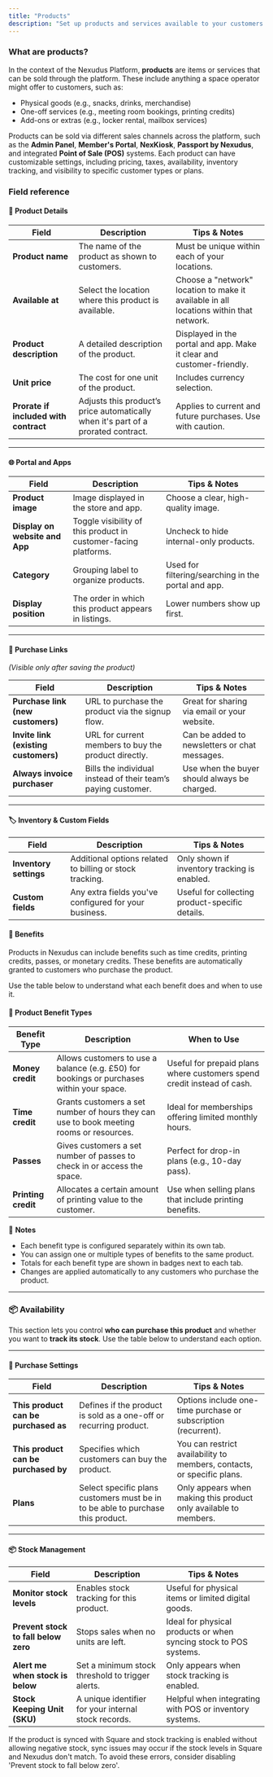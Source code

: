 ```yaml
---
title: "Products"
description: "Set up products and services available to your customers."
---
```


### What are products?

In the context of the Nexudus Platform, **products** are items or services that can be sold through the platform. These include anything a space operator might offer to customers, such as:

- Physical goods (e.g., snacks, drinks, merchandise)
- One-off services (e.g., meeting room bookings, printing credits)
- Add-ons or extras (e.g., locker rental, mailbox services)

Products can be sold via different sales channels across the platform, such as the **Admin Panel**, **Member's Portal**, **NexKiosk**, **Passport by Nexudus**, and integrated **Point of Sale (POS)** systems. Each product can have customizable settings, including pricing, taxes, availability, inventory tracking, and visibility to specific customer types or plans.

### Field reference

#### 📝 **Product Details**

| **Field**                             | **Description**                                                                   | **Tips & Notes**                                                                       |
| ------------------------------------- | --------------------------------------------------------------------------------- | -------------------------------------------------------------------------------------- |
| **Product name**                      | The name of the product as shown to customers.                                    | Must be unique within each of your locations.                                          |
| **Available at**                      | Select the location where this product is available.                              | Choose a "network" location to make it available in all locations within that network. |
| **Product description**               | A detailed description of the product.                                            | Displayed in the portal and app. Make it clear and customer-friendly.                  |
| **Unit price**                        | The cost for one unit of the product.                                             | Includes currency selection.                                                           |
| **Prorate if included with contract** | Adjusts this product’s price automatically when it's part of a prorated contract. | Applies to current and future purchases. Use with caution.                             |

---

#### 🌐 **Portal and Apps**

| **Field**                      | **Description**                                                 | **Tips & Notes**                                    |
| ------------------------------ | --------------------------------------------------------------- | --------------------------------------------------- |
| **Product image**              | Image displayed in the store and app.                           | Choose a clear, high-quality image.                 |
| **Display on website and App** | Toggle visibility of this product in customer-facing platforms. | Uncheck to hide internal-only products.             |
| **Category**                   | Grouping label to organize products.                            | Used for filtering/searching in the portal and app. |
| **Display position**           | The order in which this product appears in listings.            | Lower numbers show up first.                        |

---

#### 🔗 **Purchase Links**

_(Visible only after saving the product)_

| **Field**                            | **Description**                                               | **Tips & Notes**                              |
| ------------------------------------ | ------------------------------------------------------------- | --------------------------------------------- |
| **Purchase link (new customers)**    | URL to purchase the product via the signup flow.              | Great for sharing via email or your website.  |
| **Invite link (existing customers)** | URL for current members to buy the product directly.          | Can be added to newsletters or chat messages. |
| **Always invoice purchaser**         | Bills the individual instead of their team’s paying customer. | Use when the buyer should always be charged.  |

---

#### 🏷️ **Inventory & Custom Fields**

| **Field**              | **Description**                                          | **Tips & Notes**                                |
| ---------------------- | -------------------------------------------------------- | ----------------------------------------------- |
| **Inventory settings** | Additional options related to billing or stock tracking. | Only shown if inventory tracking is enabled.    |
| **Custom fields**      | Any extra fields you've configured for your business.    | Useful for collecting product-specific details. |

#### 🎁 **Benefits**

Products in Nexudus can include benefits such as time credits, printing credits, passes, or monetary credits. These benefits are automatically granted to customers who purchase the product.

Use the table below to understand what each benefit does and when to use it.

#### 🧾 **Product Benefit Types**

| **Benefit Type**    | **Description**                                                                           | **When to Use**                                                        |
| ------------------- | ----------------------------------------------------------------------------------------- | ---------------------------------------------------------------------- |
| **Money credit**    | Allows customers to use a balance (e.g. £50) for bookings or purchases within your space. | Useful for prepaid plans where customers spend credit instead of cash. |
| **Time credit**     | Grants customers a set number of hours they can use to book meeting rooms or resources.   | Ideal for memberships offering limited monthly hours.                  |
| **Passes**          | Gives customers a set number of passes to check in or access the space.                   | Perfect for drop-in plans (e.g., 10-day pass).                         |
| **Printing credit** | Allocates a certain amount of printing value to the customer.                             | Use when selling plans that include printing benefits.                 |

📌 **Notes**

- Each benefit type is configured separately within its own tab.
- You can assign one or multiple types of benefits to the same product.
- Totals for each benefit type are shown in badges next to each tab.
- Changes are applied automatically to any customers who purchase the product.

---

### 📦 Availability

This section lets you control **who can purchase this product** and whether you want to **track its stock**. Use the table below to understand each option.

---

#### 👥 **Purchase Settings**

| **Field**                            | **Description**                                                                 | **Tips & Notes**                                                       |
| ------------------------------------ | ------------------------------------------------------------------------------- | ---------------------------------------------------------------------- |
| **This product can be purchased as** | Defines if the product is sold as a one-off or recurring product.               | Options include one-time purchase or subscription (recurrent).         |
| **This product can be purchased by** | Specifies which customers can buy the product.                                  | You can restrict availability to members, contacts, or specific plans. |
| **Plans**                            | Select specific plans customers must be in to be able to purchase this product. | Only appears when making this product only available to members.       |

---

#### 📦 **Stock Management**

| **Field**                            | **Description**                                      | **Tips & Notes**                                                  |
| ------------------------------------ | ---------------------------------------------------- | ----------------------------------------------------------------- |
| **Monitor stock levels**             | Enables stock tracking for this product.             | Useful for physical items or limited digital goods.               |
| **Prevent stock to fall below zero** | Stops sales when no units are left.                  | Ideal for physical products or when syncing stock to POS systems. |
| **Alert me when stock is below**     | Set a minimum stock threshold to trigger alerts.     | Only appears when stock tracking is enabled.                      |
| **Stock Keeping Unit (SKU)**         | A unique identifier for your internal stock records. | Helpful when integrating with POS or inventory systems.           |

<Warning>
  If the product is synced with Square and stock tracking is enabled without
  allowing negative stock, sync issues may occur if the stock levels in Square
  and Nexudus don't match. To avoid these errors, consider disabling 'Prevent
  stock to fall below zero'.
</Warning>
